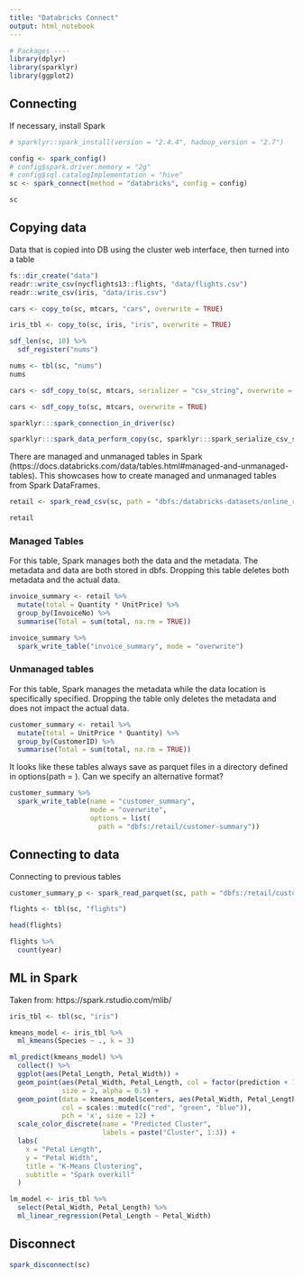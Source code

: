 ```yaml
---
title: "Databricks Connect"
output: html_notebook
---
```


```r
# Packages ----
library(dplyr)
library(sparklyr)
library(ggplot2)
```

## Connecting
If necessary, install Spark
```r
# sparklyr::spark_install(version = "2.4.4", hadoop_version = "2.7")
```

```r
config <- spark_config()
# config$spark.driver.memory = "2g"
# config$sql.catalogImplementation = "hive"
sc <- spark_connect(method = "databricks", config = config)
```

```r
sc
```

## Copying data
Data that is copied into DB using the cluster web interface, then turned into a
table
```r
fs::dir_create("data")
readr::write_csv(nycflights13::flights, "data/flights.csv")
readr::write_csv(iris, "data/iris.csv")
```

```r
cars <- copy_to(sc, mtcars, "cars", overwrite = TRUE)
```

```r
iris_tbl <- copy_to(sc, iris, "iris", overwrite = TRUE)
```


```r
sdf_len(sc, 10) %>% 
  sdf_register("nums")

nums <- tbl(sc, "nums")
nums
```


```r
cars <- sdf_copy_to(sc, mtcars, serializer = "csv_string", overwrite = TRUE)
```

```r
cars <- sdf_copy_to(sc, mtcars, overwrite = TRUE)
```


```r
sparklyr:::spark_connection_in_driver(sc)
```

```r
sparklyr:::spark_data_perform_copy(sc, sparklyr:::spark_serialize_csv_string, mtcars, -1)
```

There are managed and unmanaged tables in Spark (https://docs.databricks.com/data/tables.html#managed-and-unmanaged-tables). This showcases how to create managed and unmanaged tables from Spark DataFrames.

```r
retail <- spark_read_csv(sc, path = "dbfs:/databricks-datasets/online_retail/data-001/data.csv", name = "retail")
```

```r
retail
```


### Managed Tables
For this table, Spark manages both the data and the metadata. The metadata and data are both stored in dbfs. Dropping this table deletes both metadata and the actual data.
```r
invoice_summary <- retail %>% 
  mutate(total = Quantity * UnitPrice) %>% 
  group_by(InvoiceNo) %>% 
  summarise(Total = sum(total, na.rm = TRUE))
```

```r
invoice_summary %>% 
  spark_write_table("invoice_summary", mode = "overwrite")
```

### Unmanaged tables
For this table, Spark manages the metadata while the data location is specifically specified. Dropping the table only deletes the metadata and does not impact the actual data.

```r
customer_summary <- retail %>% 
  mutate(total = UnitPrice * Quantity) %>% 
  group_by(CustomerID) %>% 
  summarise(Total = sum(total, na.rm = TRUE))
```

It looks like these tables always save as parquet files in a directory defined in options(path = <path>). Can we specify an alternative format? 
```r
customer_summary %>% 
  spark_write_table(name = "customer_summary", 
                    mode = "overwrite", 
                    options = list(
                      path = "dbfs:/retail/customer-summary"))
```

## Connecting to data
Connecting to previous tables
```r
customer_summary_p <- spark_read_parquet(sc, path = "dbfs:/retail/customer-summary.parquet")
```



```r
flights <- tbl(sc, "flights")
```

```r
head(flights)
```

```r
flights %>% 
  count(year)
```

## ML in Spark
Taken from: https://spark.rstudio.com/mlib/
```r
iris_tbl <- tbl(sc, "iris")
```

```r
kmeans_model <- iris_tbl %>% 
  ml_kmeans(Species ~ ., k = 3)
```

```r
ml_predict(kmeans_model) %>%
  collect() %>%
  ggplot(aes(Petal_Length, Petal_Width)) +
  geom_point(aes(Petal_Width, Petal_Length, col = factor(prediction + 1)),
             size = 2, alpha = 0.5) + 
  geom_point(data = kmeans_model$centers, aes(Petal_Width, Petal_Length),
             col = scales::muted(c("red", "green", "blue")),
             pch = 'x', size = 12) +
  scale_color_discrete(name = "Predicted Cluster",
                       labels = paste("Cluster", 1:3)) +
  labs(
    x = "Petal Length",
    y = "Petal Width",
    title = "K-Means Clustering",
    subtitle = "Spark overkill"
  )
```


```r
lm_model <- iris_tbl %>% 
  select(Petal_Width, Petal_Length) %>% 
  ml_linear_regression(Petal_Length ~ Petal_Width)
```

## Disconnect
```r
spark_disconnect(sc)
```

